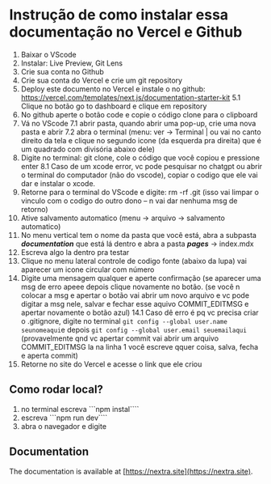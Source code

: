 # Instrução de como instalar essa documentação no Vercel e Github
 
1. Baixar o VScode
2. Instalar: Live Preview, Git Lens
3. Crie sua conta no Github
4. Crie sua conta do Vercel e crie um git repository
5. Deploy este documento no Vercel e instale o no github: https://vercel.com/templates/next.js/documentation-starter-kit
5.1 Clique no botão go to dashboard e clique em repository
6. No github aperte o botão code e copie o código clone para o clipboard
7. Vá no VScode
7.1 abrir pasta, quando abrir uma pop-up, crie uma nova pasta e abrir
7.2 abra o terminal (menu: ver -> Terminal | ou vai no canto direito da tela e clique no segundo icone (da esquerda pra direita) que é um quadrado com divisória abaixo dele)
8. Digite no terminal: git clone, cole o código que você copiou e pressione enter
8.1 Caso de um xcode error, vc pode pesquisar no chatgpt ou abrir o terminal do computador (não do vscode), copiar o codigo que ele vai dar e instalar o xcode.
9. Retorne para o terminal do VScode e digite: rm -rf .git (isso vai limpar o vinculo com o codigo do outro dono – n vai dar nenhuma msg de retorno)
10. Ative salvamento automatico (menu -> arquivo -> salvamento automatico)
11. No menu vertical tem o nome da pasta que você está, abra a subpasta ***documentation*** que está lá dentro e abra a pasta ***pages*** -> index.mdx 
12. Escreva algo la dentro pra testar
13. Clique no menu lateral controle de codigo fonte (abaixo da lupa) vai aparecer um icone circular com número
14. Digite uma mensagem qualquer e aperte confirmação (se aparecer uma msg de erro apeee depois clique novamente no botão. (se você n colocar a msg e apertar o botão vai abrir um novo arquivo e vc pode digitar a msg nele, salvar e fechar esse aquivo COMMIT_EDITMSG e apertar novamente o botão azul)
14.1 Caso dê erro é pq vc precisa criar o .gitignore, digite no terminal ```git config --global user.name seunomeaqui```e depois ```git config --global user.email seuemailaqui``` (provavelmente qnd vc apertar commit vai abrir um arquivo COMMIT_EDITMSG la na linha 1 você escreve qquer coisa, salva, fecha e aperta commit)
15. Retorne no site do Vercel e acesse o link que ele criou


## Como rodar local?

1. no terminal escreva ```npm instal````
2. escreva ```npm run dev````
3. abra o navegador e digite

## Documentation

The documentation is available at [https://nextra.site](https://nextra.site).
